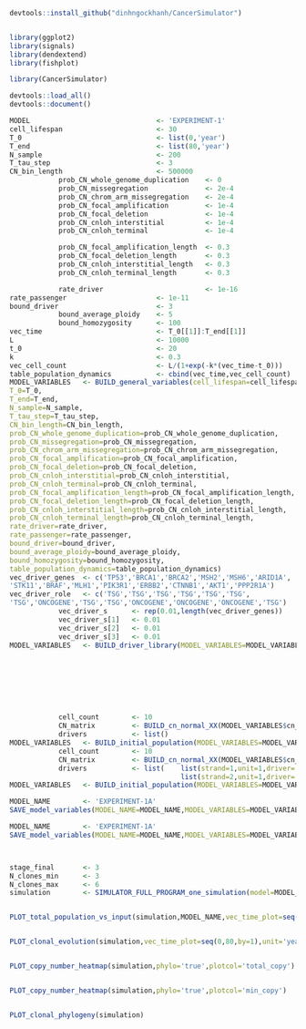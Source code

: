 ```r
devtools::install_github("dinhngockhanh/CancerSimulator")


library(ggplot2)
library(signals)
library(dendextend)
library(fishplot)

library(CancerSimulator)

devtools::load_all()
devtools::document()
```

```r
MODEL                               <- 'EXPERIMENT-1'
cell_lifespan                       <- 30
T_0                                 <- list(0,'year')
T_end                               <- list(80,'year')
N_sample                            <- 200
T_tau_step                          <- 3
CN_bin_length                       <- 500000
            prob_CN_whole_genome_duplication    <- 0
            prob_CN_missegregation              <- 2e-4
            prob_CN_chrom_arm_missegregation    <- 2e-4
            prob_CN_focal_amplification         <- 1e-4
            prob_CN_focal_deletion              <- 1e-4
            prob_CN_cnloh_interstitial          <- 1e-4
            prob_CN_cnloh_terminal              <- 1e-4

            prob_CN_focal_amplification_length  <- 0.3
            prob_CN_focal_deletion_length       <- 0.3
            prob_CN_cnloh_interstitial_length   <- 0.3
            prob_CN_cnloh_terminal_length       <- 0.3

            rate_driver                         <- 1e-16
rate_passenger                      <- 1e-11
bound_driver                        <- 3
            bound_average_ploidy    <- 5
            bound_homozygosity      <- 100
vec_time                            <- T_0[[1]]:T_end[[1]]
L                                   <- 10000
t_0                                 <- 20
k                                   <- 0.3
vec_cell_count                      <- L/(1+exp(-k*(vec_time-t_0)))
table_population_dynamics           <- cbind(vec_time,vec_cell_count)
MODEL_VARIABLES   <- BUILD_general_variables(cell_lifespan=cell_lifespan,
T_0=T_0,
T_end=T_end,
N_sample=N_sample,
T_tau_step=T_tau_step,
CN_bin_length=CN_bin_length,
prob_CN_whole_genome_duplication=prob_CN_whole_genome_duplication,
prob_CN_missegregation=prob_CN_missegregation,
prob_CN_chrom_arm_missegregation=prob_CN_chrom_arm_missegregation,
prob_CN_focal_amplification=prob_CN_focal_amplification,
prob_CN_focal_deletion=prob_CN_focal_deletion,
prob_CN_cnloh_interstitial=prob_CN_cnloh_interstitial,
prob_CN_cnloh_terminal=prob_CN_cnloh_terminal,
prob_CN_focal_amplification_length=prob_CN_focal_amplification_length,
prob_CN_focal_deletion_length=prob_CN_focal_deletion_length,
prob_CN_cnloh_interstitial_length=prob_CN_cnloh_interstitial_length,
prob_CN_cnloh_terminal_length=prob_CN_cnloh_terminal_length,
rate_driver=rate_driver,
rate_passenger=rate_passenger,
bound_driver=bound_driver,
bound_average_ploidy=bound_average_ploidy,
bound_homozygosity=bound_homozygosity,
table_population_dynamics=table_population_dynamics)
vec_driver_genes  <- c('TP53','BRCA1','BRCA2','MSH2','MSH6','ARID1A',
'STK11','BRAF','MLH1','PIK3R1','ERBB2','CTNNB1','AKT1','PPP2R1A')
vec_driver_role   <- c('TSG','TSG','TSG','TSG','TSG','TSG',
'TSG','ONCOGENE','TSG','TSG','ONCOGENE','ONCOGENE','ONCOGENE','TSG')
            vec_driver_s      <- rep(0.01,length(vec_driver_genes))
            vec_driver_s[1]   <- 0.01
            vec_driver_s[2]   <- 0.01
            vec_driver_s[3]   <- 0.01
MODEL_VARIABLES   <- BUILD_driver_library(MODEL_VARIABLES=MODEL_VARIABLES,vec_driver_genes=vec_driver_genes,vec_driver_role=vec_driver_role,vec_driver_s=vec_driver_s)








            cell_count        <- 10
            CN_matrix         <- BUILD_cn_normal_XX(MODEL_VARIABLES$cn_info)
            drivers           <- list()
MODEL_VARIABLES   <- BUILD_initial_population(MODEL_VARIABLES=MODEL_VARIABLES,cell_count=cell_count,CN_matrix=CN_matrix,drivers=drivers)
            cell_count        <- 10
            CN_matrix         <- BUILD_cn_normal_XX(MODEL_VARIABLES$cn_info)
            drivers           <- list(    list(strand=1,unit=1,driver='TP53'),
                                          list(strand=2,unit=1,driver='TP53'))
MODEL_VARIABLES   <- BUILD_initial_population(MODEL_VARIABLES=MODEL_VARIABLES,cell_count=cell_count,CN_matrix=CN_matrix,drivers=drivers)

MODEL_NAME        <- 'EXPERIMENT-1A'
SAVE_model_variables(MODEL_NAME=MODEL_NAME,MODEL_VARIABLES=MODEL_VARIABLES)
```



```r






MODEL_NAME        <- 'EXPERIMENT-1A'
SAVE_model_variables(MODEL_NAME=MODEL_NAME,MODEL_VARIABLES=MODEL_VARIABLES)



stage_final       <- 3
N_clones_min      <- 3
N_clones_max      <- 6
simulation        <- SIMULATOR_FULL_PROGRAM_one_simulation(model=MODEL_NAME,stage_final=stage_final,N_clones_min=N_clones_min,N_clones_max=N_clones_max)


PLOT_total_population_vs_input(simulation,MODEL_NAME,vec_time_plot=seq(0,80,by=1),unit='year')


PLOT_clonal_evolution(simulation,vec_time_plot=seq(0,80,by=1),unit='year')


PLOT_copy_number_heatmap(simulation,phylo='true',plotcol='total_copy')


PLOT_copy_number_heatmap(simulation,phylo='true',plotcol='min_copy')


PLOT_clonal_phylogeny(simulation)
```
